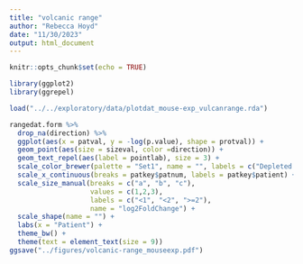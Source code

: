 ```yaml
---
title: "volcanic range"
author: "Rebecca Hoyd"
date: "11/30/2023"
output: html_document
---
```


```r
knitr::opts_chunk$set(echo = TRUE)

library(ggplot2)
library(ggrepel)
```


```r
load("../../exploratory/data/plotdat_mouse-exp_vulcanrange.rda")

rangedat.form %>%
  drop_na(direction) %>%
  ggplot(aes(x = patval, y = -log(p.value), shape = protval)) +
  geom_point(aes(size = sizeval, color =direction)) +
  geom_text_repel(aes(label = pointlab), size = 3) +
  scale_color_brewer(palette = "Set1", name = "", labels = c("Depleted in Obese", "Enriched in Obese")) +
  scale_x_continuous(breaks = patkey$patnum, labels = patkey$patient) +
  scale_size_manual(breaks = c("a", "b", "c"), 
                    values = c(1,2,3), 
                    labels = c("<1", "<2", ">=2"),
                    name = "log2FoldChange") +
  scale_shape(name = "") +
  labs(x = "Patient") +
  theme_bw() +
  theme(text = element_text(size = 9))
ggsave("../figures/volcanic-range_mouseexp.pdf")
```

